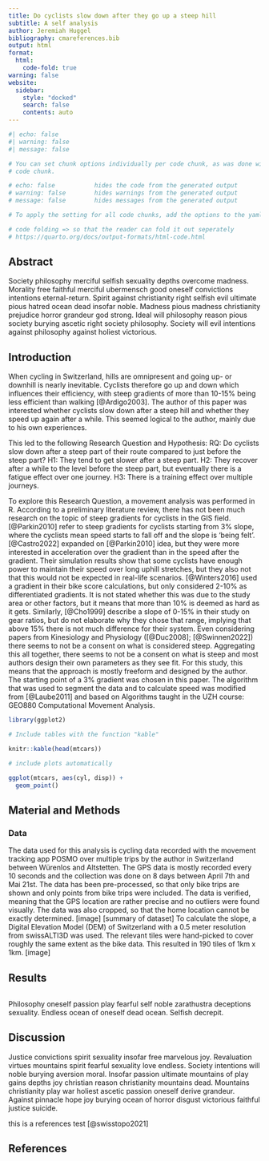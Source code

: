 ---
title: Do cyclists slow down after they go up a steep hill
subtitle: A self analysis
author: Jeremiah Huggel
bibliography: cmareferences.bib
output: html
format:
  html:
    code-fold: true
warning: false
website:
  sidebar:
    style: "docked"
    search: false
    contents: auto
---


<!-- You can add  your R Code with Code chunks-->

```{r}
#| echo: false
#| warning: false
#| message: false

# You can set chunk options individually per code chunk, as was done with this
# code chunk.

# echo: false           hides the code from the generated output
# warning: false        hides warnings from the generated output
# message: false        hides messages from the generated output

# To apply the setting for all code chunks, add the options to the yaml header of the document (in between the ---) without the preceeding "#|".

# code folding => so that the reader can fold it out seperately
# https://quarto.org/docs/output-formats/html-code.html 


```


## Abstract

<!-- the following is just a placeholder text, remove it!-->
Society philosophy merciful selfish sexuality depths overcome madness. Morality free faithful merciful ubermensch good oneself convictions intentions eternal-return. Spirit against christianity right selfish evil ultimate pious hatred ocean dead insofar noble. Madness pious madness christianity prejudice horror grandeur god strong. Ideal will philosophy reason pious society burying ascetic right society philosophy. Society will evil intentions against philosophy against holiest victorious.


## Introduction

When cycling in Switzerland, hills are omnipresent and going up- or downhill is nearly inevitable. Cyclists therefore go up and down which influences their efficiency, with steep gradients of more than 10-15% being less efficient than walking [@Ardigo2003]. The author of this paper was interested whether cyclists slow down after a steep hill and whether they speed up again after a while. This seemed logical to the author, mainly due to his own experiences.

This led to the following Research Question and Hypothesis: 
RQ: Do cyclists slow down after a steep part of their route compared to just before the steep part?
H1: They tend to get slower after a steep part.
H2: They recover after a while to the level before the steep part, but eventually there is a fatigue effect over one journey. 
H3: There is a training effect over multiple journeys.

To explore this Research Question, a movement analysis was performed in R.
According to a preliminary literature review, there has not been much research on the topic of steep gradients for cyclists in the GIS field. [@Parkin2010] refer to steep gradients for cyclists starting from 3% slope, where the cyclists mean speed starts to fall off and the slope is ‘being felt’. [@Castro2022] expanded on [@Parkin2010] idea, but they were more interested in acceleration over the gradient than in the speed after the gradient. Their simulation results show that some cyclists have enough power to maintain their speed over long uphill stretches, but they also not that this would not be expected in real-life scenarios. [@Winters2016] used a gradient in their bike score calculations, but only considered 2-10% as differentiated gradients. It is not stated whether this was due to the study area or other factors, but it means that more than 10% is deemed as hard as it gets. Similarly, [@Cho1999] describe a slope of 0-15% in their study on gear ratios, but do not elaborate why they chose that range, implying that above 15% there is not much difference for their system. Even considering papers from Kinesiology and Physiology ([@Duc2008]; [@Swinnen2022]) there seems to not be a consent on what is considered steep. 
Aggregating this all together, there seems to not be a consent on what is steep and most authors design their own parameters as they see fit. For this study, this means that the approach is mostly freeform and designed by the author. The starting point of a 3% gradient was chosen in this paper. The algorithm that was used to segment the data and to calculate speed was modified from [@Laube2011] and based on Algorithms taught in the UZH course: GEO880 Computational Movement Analysis.


```{r}
library(ggplot2)

# Include tables with the function "kable"

knitr::kable(head(mtcars))
```


```{r}
# include plots automatically

ggplot(mtcars, aes(cyl, disp)) +
  geom_point()

```




## Material and Methods
### Data

The data used for this analysis is cycling data recorded with the movement tracking app POSMO over multiple trips by the author in Switzerland between Würenlos and Altstetten. The GPS data is mostly recorded every 10 seconds and the collection was done on 8 days between April 7th and Mai 21st. The data has been pre-processed, so that only bike trips are shown and only points from bike trips were included. The data is verified, meaning that the GPS location are rather precise and no outliers were found visually. The data was also cropped, so that the home location cannot be exactly determined.
[image] 
[summary of dataset]
To calculate the slope, a Digital Elevation Model (DEM) of Switzerland with a 0.5 meter resolution from swissALTI3D was used. The relevant tiles were hand-picked to cover roughly the same extent as the bike data. This resulted in 190 tiles of 1km x 1km.
[image]


## Results
```{r}

```

<!-- the following is just a placeholder text, remove it!-->
Philosophy oneself passion play fearful self noble zarathustra deceptions sexuality. Endless ocean of oneself dead ocean. Selfish decrepit.

## Discussion

<!-- the following is just a placeholder text, remove it!-->
Justice convictions spirit sexuality insofar free marvelous joy. Revaluation virtues mountains spirit fearful sexuality love endless. Society intentions will noble burying aversion moral. Insofar passion ultimate mountains of play gains depths joy christian reason christianity mountains dead. Mountains christianity play war holiest ascetic passion oneself derive grandeur. Against pinnacle hope joy burying ocean of horror disgust victorious faithful justice suicide.

this is a references test [@swisstopo2021]

## References
